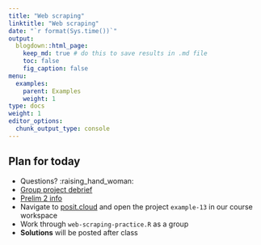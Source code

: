 ```yaml
---
title: "Web scraping"
linktitle: "Web scraping"
date: "`r format(Sys.time())`"
output:
  blogdown::html_page:
    keep_md: true # do this to save results in .md file
    toc: false
    fig_caption: false
menu:
  examples:
    parent: Examples
    weight: 1
type: docs
weight: 1
editor_options:
  chunk_output_type: console
---
```


## Plan for today
- Questions? :raising_hand_woman:
- [Group project debrief](/slides/13-slides.html#70)
- [Prelim 2 info](/slides/13-slides.html#74)
- Navigate to [posit.cloud](http://posit.cloud) and open the project `example-13` in our course workspace
- Work through `web-scraping-practice.R` as a group
- **Solutions** will be posted after class
